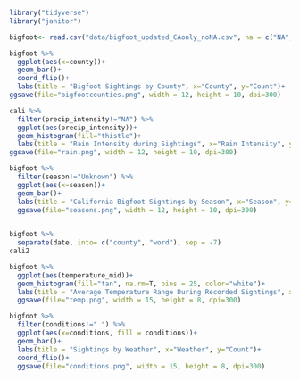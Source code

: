 ```{r message=FALSE, warning=FALSE}
library("tidyverse")
library("janitor")
```


```{r}
bigfoot<- read.csv("data/bigfoot_updated_CAonly_noNA.csv", na = c("NA", " ", ".", "-999"))
```

```{r}
bigfoot %>%
  ggplot(aes(x=county))+
  geom_bar()+
  coord_flip()+
  labs(title = "Bigfoot Sightings by County", x="County", y="Count")+
ggsave(file="bigfootcounties.png", width = 12, height = 10, dpi=300)
```

```{r}
cali %>%
  filter(precip_intensity!="NA") %>%
  ggplot(aes(precip_intensity))+
  geom_histogram(fill="thistle")+
  labs(title = "Rain Intensity during Sightings", x="Rain Intensity", y="Sightings")+
ggsave(file="rain.png", width = 12, height = 10, dpi=300)

```

```{r}
bigfoot %>%
  filter(season!="Unknown") %>%
  ggplot(aes(x=season))+
  geom_bar()+
  labs(title = "California Bigfoot Sightings by Season", x="Season", y="Count")+
  ggsave(file="seasons.png", width = 12, height = 10, dpi=300)
  
```

```{r}
bigfoot %>%
  separate(date, into= c("county", "word"), sep = -7)
cali2
```

```{r}
bigfoot %>%
  ggplot(aes(temperature_mid))+
  geom_histogram(fill="tan", na.rm=T, bins = 25, color="white")+
  labs(title = "Average Temperature Range During Recorded Sightings", x="Temperature (C)", y="Count")+
  ggsave(file="temp.png", width = 15, height = 8, dpi=300)
```

```{r}
bigfoot %>%
  filter(conditions!=" ") %>%
  ggplot(aes(x=conditions, fill = conditions))+
  geom_bar()+
  labs(title = "Sightings by Weather", x="Weather", y="Count")+
  coord_flip()+
  ggsave(file="conditions.png", width = 15, height = 8, dpi=300)
```









